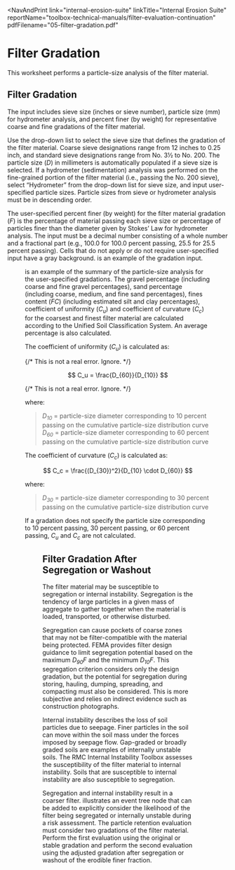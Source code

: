 
<NavAndPrint 
  link="internal-erosion-suite" 
  linkTitle="Internal Erosion Suite" 
  reportName="toolbox-technical-manuals/filter-evaluation-continuation" 
  pdfFilename="05-filter-gradation.pdf"
></NavAndPrint>

# Filter Gradation

This worksheet performs a particle-size analysis of the filter material.

## Filter Gradation

The input includes sieve size (inches or sieve number), particle size (mm) for hydrometer analysis, and percent finer (by weight) for representative
coarse and fine gradations of the filter material.

Use the drop-down list to select the sieve size that defines the gradation of the filter material. Coarse sieve designations range from 12 inches to
0.25 inch, and standard sieve designations range from No. 3½ to No. 200. The particle size (_D_) in millimeters is automatically populated if a sieve
size is selected. If a hydrometer (sedimentation) analysis was performed on the fine-grained portion of the filter material (i.e., passing the No. 200
sieve), select “Hydrometer” from the drop-down list for sieve size, and input user-specified particle sizes. Particle sizes from sieve or hydrometer
analysis must be in descending order.

The user-specified percent finer (by weight) for the filter material gradation (_F_) is the percentage of material passing each sieve size or percentage
of particles finer than the diameter given by Stokes’ Law for hydrometer analysis. The input must be a decimal number consisting of a whole number and
a fractional part (e.g., 100.0 for 100.0 percent passing, 25.5 for 25.5 percent passing). Cells that do not apply or do not require user-specified input
have a gray background. <FigReference parentDocId="107" figKey="filter-gradation-input" /> is an example of the gradation input.

<Figure
  parentDocId="107"
  docId="05-filter-gradation.mdx"
  figKey="filter-gradation-input"
  src="/figures/toolbox-technical-manuals/filter-evaluation-continuation/figure9.png"
  alt="Filter Gradation worksheet: Gradation input"
  caption="Filter Gradation worksheet: Gradation input."
/>

<FigReference parentDocId="107" figKey="filter-analysis-summary" /> is an example of the summary of the particle-size analysis for the user-specified 
gradations. The gravel percentage (including coarse and fine gravel percentages), sand percentage (including coarse, medium, and fine sand percentages), 
fines content (_FC_) (including estimated silt and clay percentages), coefficient of uniformity (_C<sub>u</sub>_) and coefficient of curvature (_C<sub>c</sub>_) 
for the coarsest and finest filter material are calculated according to the Unified Soil Classification 
System. <Citation citationKey="ASTM2487" bibFile="/bibliographies/107-bib.json" /> An average percentage is also calculated.

The coefficient of uniformity (_C<sub>u</sub>_) is calculated as:

{/* This is not a real error. Ignore. */}

$$
C_u = \frac{D_{60}}{D_{10}}
$$

{/* This is not a real error. Ignore. */}

where:

> _D<sub>10</sub>_ = particle-size diameter corresponding to 10 percent passing on the cumulative particle-size distribution curve  
> _D<sub>60</sub>_ = particle-size diameter corresponding to 60 percent passing on the cumulative particle-size distribution curve

The coefficient of curvature (_C<sub>c</sub>_) is calculated as:

$$
C_c = \frac{(D_{30})^2}{D_{10} \cdot D_{60}}
$$

where:

> _D<sub>30</sub>_ = particle-size diameter corresponding to 30 percent passing on the cumulative particle-size distribution curve

If a gradation does not specify the particle size corresponding to 10 percent passing, 30 percent passing, or 60 percent passing, _C<sub>u</sub>_
and _C<sub>c</sub>_ are not calculated.

<Figure
  parentDocId="107"
  docId="05-filter-gradation.mdx"
  figKey="filter-analysis-summary"
  src="/figures/toolbox-technical-manuals/filter-evaluation-continuation/figure10.png"
  alt="Filter gradation worksheet: Summary of particle-size analysis."
  caption="Filter gradation worksheet: Summary of particle-size analysis."
/>

## Filter Gradation After Segregation or Washout

The filter material may be susceptible to segregation or internal instability. Segregation is the tendency of large particles in a given mass of
aggregate to gather together when the material is loaded, transported, or otherwise disturbed.

Segregation can cause pockets of coarse zones that may not be filter-compatible with the material being protected. FEMA <Citation citationKey="FEMA2011" bibFile="/bibliographies/107-bib.json" />
provides filter design guidance to limit segregation potential based on the maximum _D<sub>90</sub>F_ and the minimum _D<sub>10</sub>F_. This segregation
criterion considers only the design gradation, but the potential for segregation during storing, hauling, dumping, spreading, and compacting must also be considered.
This is more subjective and relies on indirect evidence such as construction photographs.

Internal instability describes the loss of soil particles due to seepage. Finer particles in the soil can move within the soil mass under the
forces imposed by seepage flow. Gap-graded or broadly graded soils are examples of internally unstable soils. The RMC Internal
Instability Toolbox assesses the susceptibility of the filter material to internal instability. Soils that are susceptible to internal instability
are also susceptible to segregation.

Segregation and internal instability result in a coarser filter. <FigReference parentDocId="107" figKey="filter-event-tree" />
illustrates an event tree node that can be added to explicitly consider the likelihood of the filter being segregated or internally unstable during a
risk assessment. The particle retention evaluation must consider two gradations of the filter material. Perform the first evaluation using the original
or stable gradation and perform the second evaluation using the adjusted gradation after segregation or washout of the erodible finer fraction.

<Figure
  parentDocId="107"
  docId="05-filter-gradation.mdx"
  figKey="filter-event-tree"
  src="/figures/toolbox-technical-manuals/filter-evaluation-continuation/figure11.png"
  alt="Event tree considerations for segregation or washout of finer fraction."
  caption="Event tree considerations for segregation or washout of finer fraction."
/>

<CitationFootnote />
